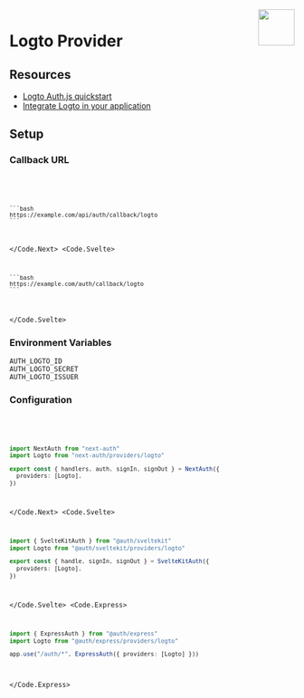 
<img align="right" src="/img/providers/logto.svg" width="64" height="64" />

# Logto Provider

## Resources

- [Logto Auth.js quickstart](https://docs.logto.io/quick-starts/next-auth)
- [Integrate Logto in your application](https://docs.logto.io/integrate-logto/integrate-logto-into-your-application)

## Setup

### Callback URL

<Code>
  <Code.Next>

    ```bash
    https://example.com/api/auth/callback/logto
    ```

  </Code.Next>
  <Code.Svelte>

    ```bash
    https://example.com/auth/callback/logto
    ```

  </Code.Svelte>
</Code>

### Environment Variables

```
AUTH_LOGTO_ID
AUTH_LOGTO_SECRET
AUTH_LOGTO_ISSUER
```

### Configuration

<Code>
  <Code.Next>

```ts filename="/auth.ts"
import NextAuth from "next-auth"
import Logto from "next-auth/providers/logto"

export const { handlers, auth, signIn, signOut } = NextAuth({
  providers: [Logto],
})
```

  </Code.Next>
  <Code.Svelte>

```ts filename="/src/auth.ts"
import { SvelteKitAuth } from "@auth/sveltekit"
import Logto from "@auth/sveltekit/providers/logto"

export const { handle, signIn, signOut } = SvelteKitAuth({
  providers: [Logto],
})
```

  </Code.Svelte>
  <Code.Express>

```ts filename="/src/app.ts"
import { ExpressAuth } from "@auth/express"
import Logto from "@auth/express/providers/logto"

app.use("/auth/*", ExpressAuth({ providers: [Logto] }))
```

  </Code.Express>
</Code>
